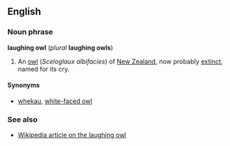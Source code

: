 ==English==
===Noun phrase===
'''laughing owl''' (''plural'' '''laughing owls''')

#An [[owl]] (''Sceloglaux albifacies'') of [[New Zealand]], now probably [[extinct]], named for its cry.

====Synonyms====
*[[whekau]], [[white-faced owl]]

===See also===
*[[w:laughing owl|Wikipedia article on the laughing owl]]